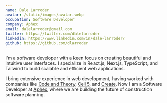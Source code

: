 ```yaml
---
name: Dale Larroder
avatar: /static/images/avatar.webp
occupation: Software Developer
company: Aphex
email: dalelarroder@gmail.com
twitter: https://twitter.com/dalelarroder
linkedin: https://www.linkedin.com/in/dale-larroder/
github: https://github.com/dlarroder
---
```


I'm a software developer with a keen focus on creating beautiful and intuitive user interfaces.
I specialize in React.js, Next.js, TypeScript, and Tailwind to build scalable and efficient web applications.

I bring extensive experience in web development, having worked with companies like [Code and Theory](https://www.codeandtheory.com/), [Cell 5](https://www.cell5.co.uk/), and [Create](create.xyz).
Now I am a Software Developer at [Aphex](https://aphex.co/), where we are building the future of construction software planning.
